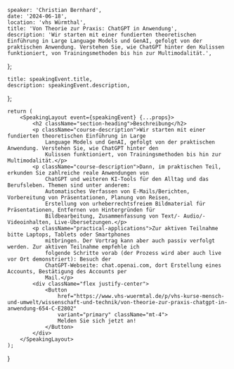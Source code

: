 
    speaker: 'Christian Bernhard',
    date: '2024-06-18',
    location: 'vhs Würmthal',
    title: 'Von Theorie zur Praxis: ChatGPT in Anwendung',
    description: 'Wir starten mit einer fundierten theoretischen Einführung in Large Language Models und GenAI, gefolgt von der praktischen Anwendung. Verstehen Sie, wie ChatGPT hinter den Kulissen funktioniert, von Trainingsmethoden bis hin zur Multimodalität.',
};

    title: speakingEvent.title,
    description: speakingEvent.description,
};

    return (
        <SpeakingLayout event={speakingEvent} {...props}>
            <h2 className="section-heading">Beschreibung</h2>
            <p className="course-description">Wir starten mit einer fundierten theoretischen Einführung in Large
                Language Models und GenAI, gefolgt von der praktischen Anwendung. Verstehen Sie, wie ChatGPT hinter den
                Kulissen funktioniert, von Trainingsmethoden bis hin zur Multimodalität.</p>
            <p className="course-description">Dann, im praktischen Teil, erkunden Sie zahlreiche reale Anwendungen von
                ChatGPT und weiteren KI-Tools für den Alltag und das Berufsleben. Themen sind unter anderem:
                Automatisches Verfassen von E-Mails/Berichten, Vorbereitung von Präsentationen, Planung von Reisen,
                Erstellung von urheberrechtsfreiem Bildmaterial für Präsentationen, Entfernen von Hintergründen für
                Bildbearbeitung, Zusammenfassung von Text/- Audio/- Videoinhalten, Live-Übersetzungen.</p>
            <p className="practical-applications">Zur aktiven Teilnahme bitte Laptops, Tablets oder Smartphones
                mitbringen. Der Vortrag kann aber auch passiv verfolgt werden. Zur aktiven Teilnahme empfehle ich
                folgende Schritte vorab (der Prozess wird aber auch live vor Ort demonstriert): Besuch der
                ChatGPT-Webseite: chat.openai.com, dort Erstellung eines Accounts, Bestätigung des Accounts per
                Mail.</p>
            <div className="flex justify-center">
                <Button
                    href="https://www.vhs-wuermtal.de/p/vhs-kurse-mensch-und-umwelt/wissenschaft-und-technik/von-theorie-zur-praxis-chatgpt-in-anwendung-654-C-E2802"
                    variant="primary" className="mt-4">
                    Melden Sie sich jetzt an!
                </Button>
            </div>
        </SpeakingLayout>
    );
}
